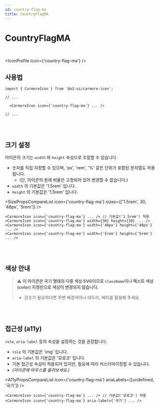 ```yaml
---
id: country-flag-ma
title: CountryFlagMA
---
```




# CountryFlagMA

<br />

<IconProfile icon={'country-flag-ma'} />

## 사용법

```tsx
import { CarmoreIcon } from '@o2-ui/carmore-icon';

// ...

  <CarmoreIcon icon={'country-flag-ma'} ... />

// ...
```

<br />
<br />

## 크기 설정

아이콘의 크기는 `width` 와 `height` 속성으로 조절할 수 있습니다.

- 숫자를 직접 지정할 수 있으며, 'px', 'rem', '%' 같은 단위가 포함된 문자열도 허용됩니다.
  - (단, 아이콘의 원래 비율은 고정되어 있어 변경할 수 없습니다.)
- `width` 의 기본값은 '1.5rem' 입니다.
- `height` 의 기본값은 '1.5rem' 입니다.

<SizePropsCompareList icon={'country-flag-ma'} sizes={['1.5rem', 30, '48px', '5rem']} />

```tsx
<CarmoreIcon icon={'country-flag-ma'} ... /> // 기본값('1.5rem') 적용
<CarmoreIcon icon={'country-flag-ma'} width={30} height={30} ... />
<CarmoreIcon icon={'country-flag-ma'} width={'48px'} height={'48px'} ... />
<CarmoreIcon icon={'country-flag-ma'} width={'5rem'} height={'5rem'} ... />
```

<br />
<br />

## 색상 안내

> ⚠️ <b>이 아이콘은 국기 형태의 다중 색상 SVG이므로 `className`이나 텍스트 색상(color) 지정만으로 색상이 변경되지 않습니다. </b>
>
> - 강조가 필요하다면 주변 배경색이나 테두리, 배지를 활용해 주세요.

<br />
<br />

## 접근성 (a11y)

`role`, `aria-label` 등의 속성을 설정하는 것을 권장합니다.

- `role` 의 기본값은 'img' 입니다.
- `aria-label` 의 기본값은 '모로코' 입니다.
- 기본 접근성 속성이 적용되어 있지만, 필요에 따라 커스터마이징할 수 있습니다.
- _(아이콘에 마우스를 올려보세요.)_

<A11yPropsCompareList icon={'country-flag-ma'} ariaLabels={[undefined, '국기']} />

```tsx
<CarmoreIcon icon={'country-flag-ma'} ... /> // 기본값('모로코') 적용
<CarmoreIcon icon={'country-flag-ma'} aria-label={'국기'} ... />
```
